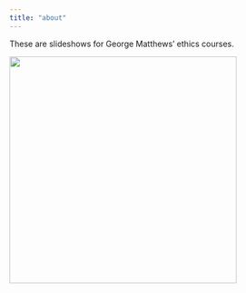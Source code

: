 ```yaml
---
title: "about"
---
```


These are slideshows for George Matthews' ethics courses.

![](002.jpg){width=400px}